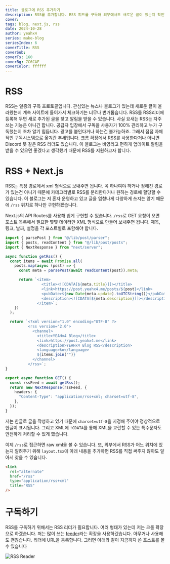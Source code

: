 ```yaml
---
title: 블로그에 RSS 추가하기
description: RSS를 추가합니다. RSS 피드를 구독해 외부에서도 새로운 글이 있는지 확인할 수 있습니다.
cover:
tags: blog, next.js, rss
date: 2024-10-28
author: yeahx4
series: make-blog
seriesIndex: 6
coverTitle: RSS
coverSub:
coverTs: 160
coverBg: 7C6CAF
coverColor: ffffff
---
```


# RSS

RSS는 일종의 구득 프로토콜입니다. 관심있는 뉴스나 블로그가 있는데 새로운 글이 올라왔는지
계속 사이트에 들어가서 체크하기는 너무나 번거롭습니다. RSS를 RSS리더에 등록해 두면
새로 추가된 글을 찾고 알림을 받을 수 있습니다. 사실 요새는 RSS는 자주 쓰는 기능은
아니긴 합니다. 공급자 입장에서 구독을 사용자가 100% 관리하고 누가 구독했는지 조차
알기 힘듭니다. 광고를 붙인다거나 하는건 불가능하죠. 그래서 점점 자체적인 구독시스템으로
옮겨간 추세입니다. 크롬 확장에서 RSS를 사용한다거나 아니면 Discord 봇 같은 RSS 리더도
있습니다. 이 블로그는 비영리고 편하게 업데이트 알림을 받을 수 있으면 좋겠다고 생각했기
때문에 RSS를 지원하고자 합니다.

# RSS + Next.js

RSS는 특정 경로에서 xml 형식으로 보내주면 됩니다. 꼭 하나여야 하거나 정해진 경로가 있는건
아니기 때문에 카테고리별로 RSS를 분리한다거나 원하는 경로에 할당할 수 있습니다. 이 블로그는
저 혼자 운영하고 있고 글을 엄청나게 다양하게 쓰지는 않기 때문에 `/rss` 위치로 하나만
구현하겠습니다.

Next.js의 API Routes를 사용해 쉽게 구현할 수 있습니다. `/rss`로 GET 요청이 오면 포스트
목록에서 필요한 몇몇 데이터만 XML 형식으로 만들어 보내주면 됩니다. 제목, 링크, 날짜, 설명을
각 포스트별로 포함해야 합니다.

```ts
import { parsePost } from "@/lib/post/parser";
import { posts, readContent } from "@/lib/post/posts";
import { NextResponse } from "next/server";

async function getRss() {
  const items = await Promise.all(
    posts.map(async (post) => {
      const meta = parsePost(await readContent(post)).meta;

      return `<item>
                <title><![CDATA[${meta.title}]]></title>
                <link>https://post.yeahx4.me/posts/${post}</link>
                <pubDate>${new Date(meta.update).toUTCString()}</pubDate>
                <description><![CDATA[${meta.description}]]></description>
              </item>`;
    })
  );

  return `<?xml version="1.0" encoding="UTF-8" ?>
          <rss version="2.0">
            <channel>
              <title>YEAHx4 Blog</title>
              <link>https://post.yeahx4.me</link>
              <description>YEAHx4 Blog RSS</description>
              <language>ko</language>
              ${items.join("")}
            </channel>
          </rss>`;
}

export async function GET() {
  const rssFeed = await getRss();
  return new NextResponse(rssFeed, {
    headers: {
      "Content-Type": "application/rss+xml; charset=utf-8",
    },
  });
}
```

저는 한글로 글을 작성하고 있기 때문에 `charset=utf-8`을 지정해 주어야 정상적으로 한글이
표시됩니다. 그리고 XML에 `!CDATA`를 통해 XML을 교란할 수 있는 특수문자도 안전하게
처리할 수 있게 했습니다.

이제 `/rss`로 접근하면 raw xml을 볼 수 있습니다. 또, 외부에서 RSS가 어느 위치에 있는지
알려주기 위해 `layout.tsx`에 아래 내용을 추가하면 RSS를 직접 써주지 않아도 알아서 찾을
수 있습니다.

```html
<link
  rel="alternate"
  href="/rss"
  type="application/rss+xml"
  title="RSS"
/>
```

# 구독하기

RSS를 구독하기 위해서는 RSS 리더가 필요합니다. 여러 형태가 있는데 저는 크롬 확장으로 하겠습니다.
저는 많이 쓰는
[feeder](https://chromewebstore.google.com/detail/rss-feed-reader/pnjaodmkngahhkoihejjehlcdlnohgmp?hl=en)라는
확장을 사용하겠습니다. 아무거나 사용해도 괜찮습니다. 리더에 URL을 등록합니다. 그러면 아래와 같이
지금까지 쓴 포스트를 볼 수 있습니다

![RSS Reader](/img/make-blog/rss/rss-reader.png)